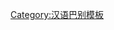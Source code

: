 {{User language-N|zh-gushi|介个用户的'''[[:Category:zh-gushi 母語使用者|母語]]'''是'''[[:Category:zh-gushi 使用者|固始話]]'''。|固始話|12|9}}<noinclude>[[Category:汉语巴别模板]]</noinclude>